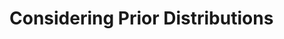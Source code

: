 # Considering Prior Distributions {#Prior}

<!-- One of the most commonly asked questions when one first encounters Bayesian statistics is "how do we choose a prior?"  While there is never one "perfect" prior in any situation, we'll discuss in this chapter some issues to consider when choosing a prior.  But first, here are a few big picture ideas to keep in mind. -->

<!-- - The prior is only one part of the Bayesian model.  The likelihood is the other part.  And there is the data that is used to fit the model.  Choice of prior is just one of many modeling assumptions that should be evaluated and checked. -->
<!-- - In many situations, the posterior distribution is not too sensitive to reasonable changes in prior.  In these situations, the important question isn't "what is the prior?" but rather "is there a prior at all"? That is, are you adopting a Bayesian approach, treating parameters as random variables, and quantifying uncertainty about parameters with probability distributions? -->
<!-- - One criticism of Bayesian statistics in general and priors in particular is that they are subjective. -->
<!-- However, any statistical analysis is inherently subjective, filled with many assumptions and decisions along the way. -->
<!-- Except in the simplest situations, if you ask five statisticians how to approach a particular problem, you will likely get five different answers. -->
<!-- Priors and Bayesian data analysis are no more inherently subjective than any of the myriad other assumptions made in statistical analysis. -->

<!-- Subjectivity is OK, and often beneficial. Choosing a subjective prior allows us to explicitly incorporate a wealth of past experience into our analysis. -->

<!-- ```{example, pepsi} -->
<!-- Xiomara claims that she can predict which way a coin flip will land. To test her claim, you flip a fair coin 10 times, and she correctly predicts the result of each of the 10 flips. -->
<!-- Rogelio claims that he can taste the difference between Coke and Pepsi.  To test his claim, you give him a blind taste test of 10 cups, flipping a coin for each cup to determine whether to serve Coke or Pespi.  Rogelio correctly identifies each of the 10 cups. -->
<!-- Whose claim do you find more convincing, Xiomara's or Rogelio's? Or are you equally convinced? -->
<!-- Let $\theta_X$ be the probability that Xiomara correctly guess the result of a fair coin flip. -->
<!-- Let $\theta_R$ be the probability that Rogelio correctly guess the soda in a randomly selected cup. -->
<!-- ``` -->

<!-- 1. How might a frequentist address this situation?  What would the conclusion be? -->
<!-- 1. Consider a Bayesian approach.  Describe, in general terms, your prior distributions for the two parameters.  How do they compare?  How would this impact your conclusions? -->


<!-- 1. For Xiomara, a frequentist might conduct a hypothesis test of the null hypothesis $H_0:\theta_X = 0.5$ versus the alternative hypothesis: $H_a:\theta_X > 0.5$. The p-value would be about 0.001, the probability of observing 10 out of 10 successes from a Binomial distribution with parameters 10 and 0.5.  Rogelio's set up would be similar and would yield the same p-value.  So a strict frequentist would be equally convinced of the two claims. -->
<!-- 1. Prior to observing data, we are probably more skeptical of Xiomara's claim than Rogelio's.  Since coin flips are unpredictable, we would have a strong prior belief that $\theta_X$ is close to 0.5 (what it would be if she were just guessing).  Our prior for $\theta_X$ would have a mean of 0.5 and a small prior SD, to reflect that only values close to 0.5 seem plausible.  Therefore, it would require a lot of evidence to sway our prior beliefs.   -->
<!--     On the other hand, we might be familiar with people who can tell the difference between Coke and Pepsi; maybe we even can ourselves.  Our prior for $\theta_R$ would have a smaller prior SD than that of $\theta_X$ to allow for a wider range of plausible values.  We might even have a prior mean for $\theta_R$ above 0.5 if we have experience with a lot of people who can tell the difference between Coke and Pepsi.  Given the sample data, our posterior probability that $\theta_R>0.5$ would be larger than the posterior probability that $\theta_X > 0.5$, and we would be more convinced by Rogelio's claim than by Xiomara's. -->



<!-- Even if a prior does not represent strong prior beliefs, just having a prior distribution at all allows for Bayesian analysis.  Remember, both Bayesian and frequentist are valid approaches to statistical analyses, each with advantages and disadvantages.  That said, there are some issues with frequentist approaches that incorporating a prior distribution and adpopting a Bayesian approach alleviates. (To be fair, an upcoming investigation will address some of disadvantages of the Bayesian approach compare with the frequenstist approach.) -->

<!-- ```{example, tamika} -->
<!-- Tamika is a basketball player who throughout her career has had a probability of 0.5 of making any three point attempt. -->
<!-- However, her coach is afraid that her three point shooting has gotten worse. -->
<!-- To check this, the coach has Tamika shoot a series of three pointers; she makes 7 out of 24. -->
<!-- Does the coach have evidence that Tamika has gotten worse? -->

<!-- Let $\theta$ be the probability that Tamika successfully makes any three point attempt. -->
<!-- Assume attempts are independent. -->

<!-- ``` -->

<!-- 1. Prior to collecting data, the coach decides that he'll have convincing evidence that Tamika has gotten worse if the p-value is less than 0.025. Suppose the coach told Tamika to *shoot 24 attempts and then stop* and count the number of successful attempts. Use software to compute the p-value.  Is the coach convinced that Tamika has gotten worse? -->
<!-- 1. Prior to collecting data, the coach decides that he'll have convincing evidence that Tamika has gotten worse if the p-value is less than 0.025. Suppose the coach told Tamika to *shoot until she makes 7 three pointers and then stop* and count the number of total attempts. Use software to compute the p-value.  Is the coach convinced that Tamika has gotten worse? (Hint: the total number of attempts has a Negative Binomial distribution.) -->
<!-- 1. Now suppose the coach takes a Bayesian approach and assumes a Beta($\alpha$, $\beta$) prior distribution for $\theta$.  Suppose the coach told Tamika to *shoot 24 attempts and then stop* and count the number of successful attempts. Identify the likelihood function and the posterior distribution of $\theta$. -->
<!-- 1. Now suppose the coach takes a Bayesian approach and assumes a Beta($\alpha$, $\beta$) prior distribution for $\theta$.  Suppose the coach told Tamika to *shoot until she makes 7 three pointers and then stop* and count the number of total attempts. Identify the likelihood function and the posterior distribution of $\theta$. -->
<!-- 1. Compare the Bayesian and frequentist approaches in this example.  Does the "strength of the evidence" depend on how the data were collected? -->

<!-- ```{solution, tamika-sol} -->
<!-- to Example \@ref(exm:tamika) -->
<!-- ``` -->


<!-- 1. The null hypothesis is $H_0:\theta = 0.5$ and the alternative hypothesis is $H_a:\theta < 0.5$. If the null hypothesis is true and Tamika has not gotten worse, then $Y$, the number of successful attempts, has a Binomial(24, 0.5) distribution. The p-value is $P(Y \le 7) = 0.032$ from `pbinom(7, 24, 0.5)`. Using a strict threshold of 0.025, the coach has NOT been convinced that Tamika has gotten worse. -->
<!-- 1. The null hypothesis is $H_0:\theta = 0.5$ and the alternative hypothesis is $H_a:\theta < 0.5$. If the null hypothesis is true and Tamika has not gotten worse, then $N$, the number of total attempts required to achieve 7 successful attempts, has a Negative Binomial(7, 0.5) distribution. The p-value is $P(N \ge 24) = 0.017$ from `1 - pnbinom(23 - 7, 7, 0.5)`. (In R, `nbinom` only counts the total number of failures, not the total number of trials.) Using a strict threshold of 0.025, the coach has  been convinced that Tamika has gotten worse. -->
<!-- 1. The data is $Y$, the number of successful attempts in 24 attempts, which follows a Binomial(24, $\theta$) distribution.  The likelihood is $P(Y=7|\theta)$ -->
<!-- \[ -->
<!-- f(y=7|\theta) = \binom{24}{7}\theta^7(1-\theta)^{17} \propto \theta^{7}(1-\theta)^{17}, \qquad 0 < \theta < 1. -->
<!-- \] -->
<!-- The posterior distribution is the Beta($\alpha + 7$, $\beta + 17$) distribution. -->
<!-- 1. The data is $N$, the number of total attempts required to achieve 7 successful attempts, which follows a Negative Binomial(7, $\theta$) distribution.  The likelihood is $P(N=24|\theta)$ -->
<!-- \[ -->
<!-- f(n = 24|\theta) = \binom{24 - 1}{7 - 1}\theta^7(1-\theta)^{17} \propto \theta^{7}(1-\theta)^{17}, \qquad 0 < \theta < 1. -->
<!-- \] -->
<!-- (The $\binom{24 - 1}{7 - 1}$ follows from the fact that the last attempt has to be success.) Note that the shape of the likelihood as a function of $\theta$ is the same as in the previous part.  Therefore, the posterior distribution is the Beta($\alpha + 7$, $\beta + 17$) distribution. -->
<!-- 1. Even though both frequentist scenario involves 7 successes in 24 attempts, the p-value measuring the strength of the evidence to reject the null hypothesis differed depending on how the data were collected.  Using a strict cutoff of 0.025 led the coach to reject the null hypothesis in one scenario but not the other. -->
<!--     However, the Bayesian analysis is the same in either scenario since the posterior distributions were the same.  For the Bayesian analysis, all that mattered about the data was that there were 7 successes in 24 attempts. -->


<!-- Bayesian data analysis treats parameters as random variables with probability distributions. -->
<!-- The prior distribution quantifies the researcher's uncertainty about parameters *before* observing data.  Some issues to consider when choosing a prior include, in no particular order: -->

<!-- - The researcher's prior beliefs! A prior distribution is part of a statistical model, and should be consistent with knowledge about the underlying scientific problem. Researchers are often experts with a wealth of past experience that can be explicitly incorporated into the analysis via the prior distribution. Such a prior is called an informative or weakly informative prior. -->
<!-- - A regularizing prior.  A prior which, when tuned properly, reduces overfitting or "overreacting" to the data. -->
<!-- - Noninformative prior a.k.a., (reference, vague, flat prior).  A prior is sought that plays a minimal role in inference so that "the data can speak for itself". -->
<!-- - Mathematical convenience.  The prior is chosen so that computation of the posterior is simplified, as in the case of conjugate priors. -->
<!-- - Interpretation.  The posterior is a compromise between the data and prior.  Some priors allow for easy interpretation of the relative contributions of data and prior to the posterior.  For example, think of the "prior successes and prior failures" interpretation in the Beta-Binomial model. -->
<!-- - Prior based on *past* data.  Bayesian updating can be viewed as an iterative process.  The posterior distribution obtained from one round of data collection can inform the prior distribution for another round. -->




<!-- For those initially skeptical of prior distributions at all, the strategy of always choosing an informative or flat prior might be appealing.  Flat priors are common, but are rarely ever the best choices from a modeling perspective. Just like you would not want to assume a Normal distribution for the likelihood in every problem, you would not to use a flat prior in every problem. -->

<!-- Furthermore, there are some subtle issues that arise when attempting to choose a noninformative prior. -->

<!-- ```{example, flat-prior} -->
<!-- Suppose we want to estimate $\theta$, the population proportion of Cal Poly students who wore socks at any point yesterday. -->
<!-- ``` -->


<!-- 1. What are the possible values for $\theta$?  What prior distribution might you consider a noninformative prior distribution? -->
<!-- 1. You might choose a Uniform(0, 1) prior, a.k.a., a Beta(1, 1) prior. Recall how we interpreted the parameters $\alpha$ and $\beta$ in the Beta-Binomial model.  Does the Beta(1, 1) distribution represent "no prior information"?   -->
<!-- 1. Suppose in a sample of 20 students, 4 wore socks yesterday. How would you estimate $\theta$ with a single number based only on the data? -->
<!-- 1. Assume a Beta(1, 1) prior and the 4/20 sample data. Identify the posterior distribution.  Recall that one Bayesian point estimate of $\theta$ is the posterior mean. Find the posterior mean of $\theta$.  Does this estimate let the "data speak entirely for itself"? -->
<!-- 1. How could you change $\alpha$ and $\beta$ in the Beta distribution prior to represent no prior information?  Sketch the prior. Do you see any potential problems? -->
<!-- 1. Assume a Beta(0, 0) prior for $\theta$ and the 4/20 sample data. Identify the posterior distribution.  Find the posterior *mode* of $\theta$.  Does this estimate let the "data speak entirely for itself"? -->
<!-- 1. Now suppose the parameter you want to estimate is the *odds* that a student wore socks yesterday, $\phi=\frac{\theta}{1-\theta}$.  What are the possible values of $\phi$?  What might a non-informative prior look like? Is this a proper prior? -->
<!-- 1. Assume a Beta(1, 1) prior for $\theta$.  Use simulation to approximate the prior distribution of the odds $\phi$.  Would you say this is a noninformative prior for $\phi$? -->


<!-- ```{solution, flat-prior-sol} -->
<!-- to Example \@ref(exm:flat-prior) -->
<!-- ``` -->

<!-- 1. $\theta$ takes values in (0, 1).  We might assume a flat prior on (0, 1), that is a Uniform(0, 1) prior. -->
<!-- 1. We interpreted $\alpha$ as "prior successes" and $\beta$ as "prior failures".  So a Beta(1, 1) is in some some equivalent to a "prior sample size" of 2.  Certainly not a lot of prior information, but it's not "no prior information" either. -->
<!-- 1. The sample proportion, 4/20 = 0.2. -->
<!-- 1. With a Beta(1, 1) prior and the 4/20 sample data, the posterior distribution is Beta(5, 17). -->
<!-- The posterior mean of $\theta$ is 5/22 = 0.227.  The posterior mean is a weighted average of the prior mean and the sample proportion: 0.227 = (0.5)(2/22) + (0.2)(20/22).  The "noninformative" prior does have influence; the data does not "speak entirely for itself". -->
<!-- 1. If $\alpha+\beta$ represents "prior sample size", we could try a Beta(0, 0) prior. Unfortunately, such a probability distribution does not actually exist.  For a Beta distribution, the parameters $\alpha$ and $\beta$ have to be strictly positive in order to have a valid pdf. The Beta(0, 0) density would be proportional to -->
<!-- \[ -->
<!-- \pi(\theta) \propto \theta^{-1}(1-\theta)^{-1}, \qquad 0 < \theta <1. -->
<!-- \] -->
<!-- However, this is not a valid pdf since $\int_0^1 \theta^{-1}(1-\theta)^{-1}d\theta = \infty$, so there is no constant that can normalize it to integrate to 1. -->
<!-- Even so, here is a plot of the "density".   -->

<!--     ```{r, echo = FALSE} -->
<!-- theta = seq(0.001,  0.999, 0.001) -->
<!-- plot(theta, 1/(theta*(1-theta)), xlim=c(0, 1), yaxt='n', ylab="", -->
<!--      main="Improper Beta(0, 0)", type="l", xlab = "theta") -->
<!--     ``` -->

<!--     Would you say this is a "noninformative" prior?  It seems to concentrate almost all prior "density" near 0 and 1.  -->
<!-- 1. Beta(0, 0) is an "improper" prior. -->
<!-- It's not a proper prior distribution, but it can lead to a proper posterior distribution. -->
<!-- The likelihood is $f(y=4|\theta) \propto \theta^4 (1-\theta)^{16}, 0 < \theta < 1$. -->
<!-- If we assume the prior is $\pi(\theta)\propto\theta^{-1}(1-\theta)^{-1}, 0 < \theta <1$, then the posterior is -->
<!-- \[ -->
<!-- \pi(\theta|y = 4) \propto \left(\theta^{-1}(1-\theta)^{-1}\right)\left(\theta^4 (1-\theta)^{16}\right) = \theta^{4 - 1} (1-\theta)^{16 - 1}, \qquad 0 <\theta < 1 -->
<!-- \] -->
<!--     That is, the posterior distribution is the Beta(4, 16) distribution.  The posterior mean is 4/20=0.2, the sample proportion. Hoever, the posterior *mode* is $\frac{4- 1}{4 + 16 -2}= \frac{3}{18} = 0.167$.  So the posterior mode does not let the "data speak entirely for itself". -->
<!-- 1. If $\theta=0$ then $\phi=0$; if $\theta=1$ then $\phi = \infty$. -->
<!-- So $\phi$ takes values in $(0, \infty)$. -->
<!-- We might choose a flat prior on $(0,\infty)$, $\pi(\phi) \propto 1, \phi > 0$. -->
<!-- However, this would be an improper prior. -->
<!-- 1. Simulate a value of $\theta$ from a Beta(1, 1) distribution, compute $\phi = \frac{\theta}{1-\theta}$, and repeat many times. The simulation results are below. (The distribution is extremely skewed to the right, so we're only plotting values in (0, 50).) -->

<!--     ```{r} -->
<!-- theta = rbeta(1000000, 1, 1) -->
<!-- odds = theta / (1 - theta) -->
<!-- hist(odds[odds<50], breaks = 100, xlab = "odds", freq = FALSE, -->
<!--      ylab = "density", -->
<!--      main = "Prior distribution of odds if prior distribution of probability is Uniform(0, 1)") -->
<!--     ``` -->

<!--     Even though the prior for $\theta$ was flat, the prior for a transformation of $\theta$ is not. -->


<!-- An *improper* prior distribution is a prior distribution that does not integrate to 1, so is not a proper probability density. However, an improper proper often results in a proper posterior distribution.  Thus, improper prior distributions are sometimes used in practice. -->

<!-- Flat priors are common choices in some situations, but are rarely ever the best choices from a modeling perspective.  Furthermore, flat priors are generally not preserved under transformations of parameters.  So a prior that is flat under one parametrization of the problem will generally not be flat under another. For example, when trying to estimate a population SD $\sigma$, assuming a flat prior for $\sigma$ will result in a non-flat prior for the population variance $\sigma^2$, and vice versa. -->



<!-- ```{example, rare-disease} -->
<!-- Suppse that $\theta$ represents the population proportion of adults who have a particular rare disease. -->
<!-- ``` -->

<!-- 1. Explain why you might not want to use a flat Uniform(0, 1) prior for $\theta$. -->
<!-- 1. Assume a Uniform(0, 1) prior. Suppose you will test $n=100$ suspected cases.  Use simulation to approximate the prior predictive distribution of the number in the sample who have the disease. Does this seem reasonable? -->
<!-- 1. Assume a Uniform(0, 1) prior. Suppose that in $n=100$ suspected cases, none actually has the disease.  Find and interpret the posterior median. Does this seem reasonable?   -->

<!-- 1. We know it's a rare disease! We want to concentrate most of our prior probability for $\theta$ near 0.  -->
<!-- 1. If the disease is rare, we might not expect any actual cases in a sample of 100, maybe 1 or 2.  However, the prior predictive distribution says that any value between 0 and 100 actual cases is equally likely!  This seems very unreasonable given that the disease is rare. -->

<!--     ```{r} -->
<!--     theta_sim = runif(10000) -->
<!--     y_sim = rbinom(10000, 100, theta_sim) -->
<!--     hist(y_sim, -->
<!--          xlab = "Simulated number of successes", -->
<!--          main = "Prior predictive distribution") -->
<!--     ``` -->

<!-- 1. The posterior distribution is the Beta(1, 101) distribution. -->
<!-- The posterior median is 0.007 (`qbeta(0.5, 1, 101)`). Based on a sample of 100 suspected cases with no actual cases, there is a posterior probability of 50% that more than 0.7% of people have the disease.  A rate of 7 actual cases in 1000 is not a very rare disease, and we think there's a 50% chance that the rate is even greater than this?  Again, this does not seem very reasonable based on our knowledge that the disease is rare. -->


<!-- **Prior predictive distributions** can be used to check the reasonableness of a prior for a given situation before observing sample data. Do the simulated samples seem consistent with what you might expect of the data based on your background knowledge of the situation? If not, another prior might be more reasonable. -->

<!-- ## What NOT to do when considering priors -->

<!-- You have a great deal of flexibility in choosing a prior, and there are many reasonable approaches.  However, there are a few things that you should NOT do. -->

<!-- **Do NOT choose a prior that assigns 0 probability/density to *possible* values of the parameter** regardless of how initially implausible the values are.  Even very stubborn priors can be overturned with enough data, but no amount of data can turn a prior probability of 0 into a positive posterior probability.  Always consider the range of possible values of the parameter, and be sure the prior density is non-zero over that range of values.  -->

<!-- **Do NOT base the *prior* on the observed data.** The prior reflects the degree of uncertainty about parameters *before* observing data.  Adjusting the *prior* to reflect observed data to achieve some desired result is akin to "data snooping" or "p-hacking" and is bad statistics.  (Of course, the *posterior* is based on the observed data. But not the prior.) -->

<!-- **Do NOT feel like you have to find that one, perfect prior.** -->
<!-- The prior is just one assumption of the model and should be considered just like other assumptions. -->
<!-- In practice, no assumption of a statistical model is ever satisfied exactly. -->
<!-- We only hope that our set of assumptions provides a reasonable model for reality. -->
<!-- No one prior will ever be just right for a situation, but some might be more reasonable than others. -->
<!-- You are not only allowed but encouraged to try different priors to see how sensitive the results are to the choice of prior.  (Remember, you should check the other assumptions too!) -->
<!-- There is also no requirement that you have to choose a single prior.  It's possible to consider several models, each consisting of its own prior, and average over these models.  (We'll see a little more detail about model averaging later.) -->

<!-- **Do NOT worry too much about the prior!** In general, in Bayesian estimation the larger the sample size the smaller the role that the prior plays. -->
<!-- But it is often desirable for the prior to play some role. -->
<!-- You should not feel the need to apologize for priors when significant prior knowledge is available. -->

